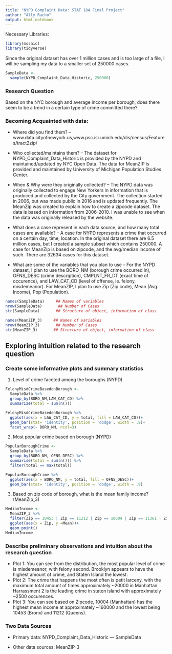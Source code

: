 ```yaml
---
title: "NYPD Complaint Data: STAT 184 Final Project" 
author: "Ally Racho"
output: html_notebook
---
```


Necessary Libraries:
```r
library(mosaic)
library(tidyverse)
```

Since the original dataset has over 1 million cases and is too large of a file, I will be sampling my data to a smaller set of 250000 cases. 
```r
SampleData <-
  sample(NYPD_Complaint_Data_Historic, 250000)
```


### Research Question

Based on the NYC borough and average income per borough, does there seem to be a trend in a certain type of crime committed there?


### Becoming Acquainted with data:

-  Where did you find them? 
  -- www.data.cityofnewyork.us,www.psc.isr.umich.edu/dis/census/Features/tract2zip/

-  Who collected/maintains them? 
  -- The dataset for NYPD_Complaint_Data_Historic is provided by the NYPD and maintained/updated by NYC Open Data. The data for MeanZIP is provided and maintained by University of Michigan Population Studies Center. 

-  When & Why were they originally collected?
  -- The NYPD data was originally collected to engage New Yorkers in information that is produced and collected by the City government. The collection started in 2006, but was made public in 2016 and is updated frequently. The MeanZip was created to explain how to create a zipcode dataset. The data is based on information from 2006-2010. I was unable to see when the data was originally released by the website. 

-  What does a case represent in each data source, and how many total cases are available?
  -- A case for NYPD represents a crime that occurred on a certain day, time, location. In the original dataset there are 6.5 million cases, but I created a sample subset which contains 250000. A case for MeanZip is based on zipcode, and the avg/median income of such. There are 32634 cases for this dataset.

-  What are some of the variables that you plan to use
  -- For the NYPD dataset, I plan to use the BORO_NM (borough crime occurred in), OFNS_DESC (crime description), CMPLNT_FR_DT (exact time of occurence), and LAW_CAT_CD (level of offense, ie. felony, misdemeanor). For MeanZIP, I plan to use Zip (Zip code), Mean (Avg. Income), Pop (Population). 

```r
names(SampleData)     ## Names of variables
nrow(SampleData)       ## Number of Cases
str(SampleData)       ## Structure of object, information of class
```

```r
names(MeanZIP_3)     ## Names of variables
nrow(MeanZIP_3)       ## Number of Cases
str(MeanZIP_3)       ## Structure of object, information of class
```

## Exploring intuition related to the research question

### Create some informative plots and summary statistics 

1. Level of crime faceted among the boroughs (NYPD)
```r
FelonyMisdCrimeBasedonBorough <-
  SampleData %>%
  group_by(BORO_NM,LAW_CAT_CD) %>%
  summarize(total = sum(n()))

FelonyMisdCrimeBasedonBorough %>%
  ggplot(aes(x = LAW_CAT_CD, y = total, fill = LAW_CAT_CD))+
  geom_bar(stat= 'identity', position = 'dodge', width = .9)+
  facet_wrap(~ BORO_NM, ncol=3)

```

2. Most popular crime based on borough (NYPD)
```r
PopularBoroughCrime <-
  SampleData %>%
  group_by(BORO_NM, OFNS_DESC) %>%
  summarise(total = sum(n())) %>%
  filter(total == max(total))

PopularBoroughCrime %>%
  ggplot(aes(x = BORO_NM, y = total, fill = OFNS_DESC))+
  geom_bar(stat= 'identity', position = 'dodge', width = .9)
```

3. Based on zip code of borough, what is the mean family income? (MeanZip_3)
```r
MedianIncome <- 
  MeanZIP_3 %>%
  filter(Zip == 10453 | Zip == 11212 | Zip == 10004 | Zip == 11361 | Zip == 10314) %>%
  ggplot(aes(x = Zip, y =Mean))+
  geom_point()
MedianIncome
```



### Describe preliminary observations and intuition about the research question
* Plot 1: You can see from the distribution, the most popular level of crime is misdemeanor, with felony second. Brooklyn appears to have the highest amount of crime, and Staten Island the lowest.
* Plot 2: The crime that happens the most often is petit larceny, with the maximum total amount of times approximately ~20000 in Manhattan. Harrassment 2 is the leading crime in staten island with approximately ~2500 occurences. 
* Plot 3: You can see based on Zipcode, 10004 (Manhattan) has the highest mean income at approximately ~160000 and the lowest being 10453 (Bronx) and 11212 (Queens).  


### Two Data Sources

- Primary data: NYPD_Complaint_Data_Historic --- SampleData

- Other data sources: MeanZIP-3






